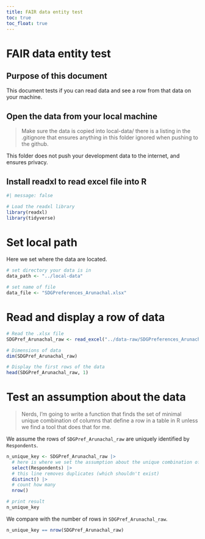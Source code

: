 ```yaml
---
title: FAIR data entity test
toc: true
toc_float: true
---
```


# FAIR data entity test

## Purpose of this document

This document tests if you can read data and see a row from that data on your machine.

## Open the data from your local machine

> Make sure the data is copied into local-data/ there is a listing in the .gitignore that ensures anything in this folder ignored when pushing to the github. 

This folder does not push your development data to the internet, and ensures privacy. 

## Install readxl to read excel file into R

```r
#| message: false

# Load the readxl library
library(readxl)
library(tidyverse)

```

# Set local path

Here we set where the data are located.

```r
# set directory your data is in
data_path <- "../local-data"

# set name of file
data_file <- "SDGPreferences_Arunachal.xlsx"


```

# Read and display a row of data

```r
# Read the .xlsx file
SDGPref_Arunachal_raw <- read_excel("../data-raw/SDGPreferences_Arunachal.xlsx")

# Dimensions of data
dim(SDGPref_Arunachal_raw)

# Display the first rows of the data
head(SDGPref_Arunachal_raw, 1)
```

# Test an assumption about the data

> Nerds, I'm going to write a function that finds the set of minimal unique combination of columns that define a row in a table in R unless we find a tool that does that for me. 

We assume the rows of `SDGPref_Arunachal_raw` are uniquely identified by `Respondents`.

```r
n_unique_key <- SDGPref_Arunachal_raw |>
  # here is where we set the assumption about the unique combination of columns
  select(Respondents) |>
  # this line removes duplicates (which shouldn't exist)
  distinct() |>
  # count how many
  nrow()

# print result
n_unique_key
```

We compare with the number of rows in `SDGPref_Arunachal_raw`.

```r
n_unique_key == nrow(SDGPref_Arunachal_raw)
```


